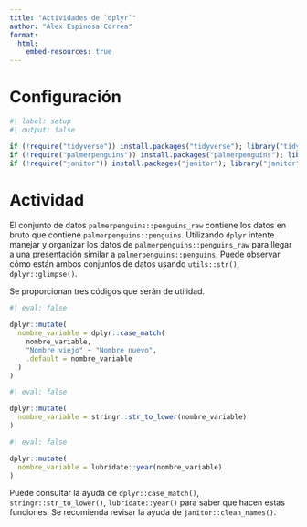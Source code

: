 ```yaml
---
title: "Actividades de `dplyr`"
author: "Álex Espinosa Correa"
format:
  html:
    embed-resources: true
---
```


# Configuración

```r
#| label: setup
#| output: false

if (!require("tidyverse")) install.packages("tidyverse"); library("tidyverse")
if (!require("palmerpenguins")) install.packages("palmerpenguins"); library("palmerpenguins")
if (!require("janitor")) install.packages("janitor"); library("janitor")
```

# Actividad

El conjunto de datos `palmerpenguins::penguins_raw` contiene los datos
en bruto que contiene `palmerpenguins::penguins`. Utilizando `dplyr`
intente manejar y organizar los datos de `palmerpenguins::penguins_raw`
para llegar a una presentación similar a `palmerpenguins::penguins`.
Puede observar cómo están ambos conjuntos de datos usando
`utils::str()`, `dplyr::glimpse()`.

Se proporcionan tres códigos que serán de utilidad.

```r
#| eval: false

dplyr::mutate(
  nombre_variable = dplyr::case_match(
    nombre_variable,
    "Nombre viejo" ~ "Nombre nuevo",
    .default = nombre_variable
  )
)
```

```r
#| eval: false

dplyr::mutate(
  nombre_variable = stringr::str_to_lower(nombre_variable)
)
```

```r
#| eval: false

dplyr::mutate(
  nombre_variable = lubridate::year(nombre_variable)
)
```

Puede consultar la ayuda de `dplyr::case_match()`,
`stringr::str_to_lower()`, `lubridate::year()` para saber que hacen
estas funciones. Se recomienda revisar la ayuda de
`janitor::clean_names()`.
